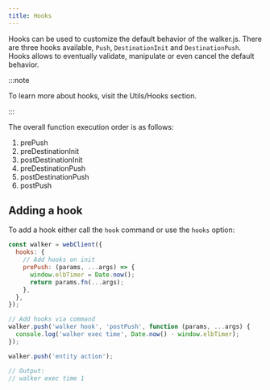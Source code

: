 ```yaml
---
title: Hooks
---
```



Hooks can be used to customize the default behavior of the walker.js. There are
three hooks available, `Push`, `DestinationInit` and `DestinationPush`. Hooks
allows to eventually validate, manipulate or even cancel the default behavior.

:::note

To learn more about hooks, visit the<Link to="../../utils/hooks">
Utils/Hooks</Link> section.

:::

The overall function execution order is as follows:

1. prePush
2. preDestinationInit
3. postDestinationInit
4. preDestinationPush
5. postDestinationPush
6. postPush

## Adding a hook

To add a hook either call the `hook` command or use the `hooks` option:

```js
const walker = webClient({
  hooks: {
    // Add hooks on init
    prePush: (params, ...args) => {
      window.elbTimer = Date.now();
      return params.fn(...args);
    },
  },
});

// Add hooks via command
walker.push('walker hook', 'postPush', function (params, ...args) {
  console.log('walker exec time', Date.now() - window.elbTimer);
});

walker.push('entity action');

// Output:
// walker exec time 1
```
